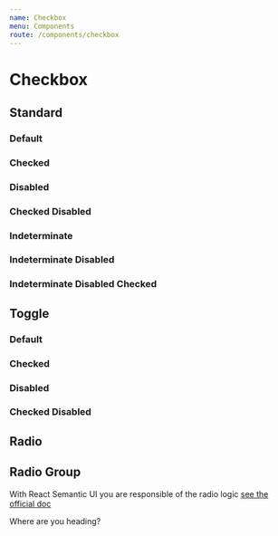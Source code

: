 ```yaml
---
name: Checkbox
menu: Components
route: /components/checkbox
---
```




# Checkbox

## Standard

### Default

<Playground>
    <Checkbox label="Milky Way" />
</Playground>

### Checked

<Playground>
    <Checkbox checked label="Milky Way" />
</Playground>

### Disabled

<Playground>
    <Checkbox disabled label="Supernova" />
</Playground>

### Checked Disabled

<Playground>
    <Checkbox checked disabled label="Milky Way" />
</Playground>

### Indeterminate

<Playground>
    <Checkbox indeterminate checked label="Milky Way" />
</Playground>

### Indeterminate Disabled

<Playground>
    <Checkbox indeterminate disabled label="Milky Way" />
</Playground>

### Indeterminate Disabled Checked

<Playground>
    <Checkbox indeterminate checked disabled label="Milky Way" />
</Playground>

## Toggle

### Default

<Playground>
    <Checkbox toggle />
</Playground>

### Checked

<Playground>
    <Checkbox checked toggle />
</Playground>

### Disabled

<Playground>
    <Checkbox disabled toggle />
</Playground>

### Checked Disabled

<Playground>
    <Checkbox checked disabled toggle />
</Playground>

## Radio

<Playground>
    <Checkbox radio label="Meteor Shower" />
</Playground>

## Radio Group

With React Semantic UI you are responsible of the radio logic [see the official doc](https://react.semantic-ui.com/modules/checkbox/#types-radio-group)

<Playground>
    <Form>
        <Form.Field>Where are you heading?</Form.Field>
        <Form.Field>
            <Checkbox radio label="Mars" name="checkboxRadioGroup" value="this" />
        </Form.Field>
        <Form.Field>
            <Checkbox radio label="Moon" name="checkboxRadioGroup" value="that" />
        </Form.Field>
    </Form>
</Playground>

